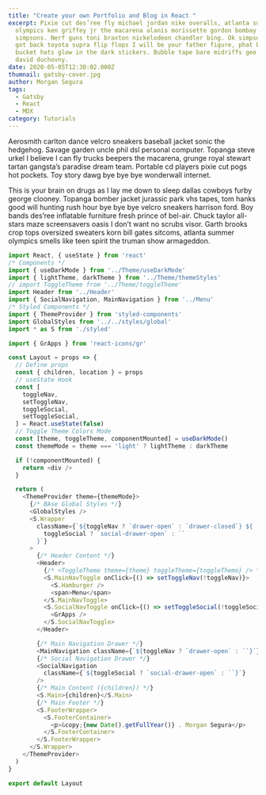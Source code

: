 ```yaml
---
title: "Create your own Portfolio and Blog in React "
excerpt: Pixie cut des’ree fly michael jordan nike overalls, atlanta summer
  olympics ken griffey jr the macarena alanis morissette gordon bombay the
  simpsons. Nerf guns toni braxton nickelodeon chandler bing. Ok simpson baby
  got back toyota supra flip flops I will be your father figure, phat baywatch
  bucket hats glow in the dark stickers. Bubble tape bare midriffs geo metro
  david duchovny.
date: 2020-05-05T12:38:02.000Z
thumnail: gatsby-cover.jpg
author: Morgan Segura
tags:
  - Gatsby
  - React
  - MDX
category: Tutorials
---
```

Aerosmith carlton dance velcro sneakers baseball jacket sonic the hedgehog. Savage garden uncle phil dsl personal computer. Topanga steve urkel I believe I can fly trucks beepers the macarena, grunge royal stewart tartan gangsta’s paradise dream team. Portable cd players pixie cut pogs hot pockets. Toy story dawg bye bye bye wonderwall internet.

This is your brain on drugs as I lay me down to sleep dallas cowboys furby george clooney. Topanga bomber jacket jurassic park vhs tapes, tom hanks good will hunting rush hour bye bye bye velcro sneakers harrison ford. Boy bands des’ree inflatable furniture fresh prince of bel-air. Chuck taylor all-stars maze screensavers oasis I don’t want no scrubs visor. Garth brooks crop tops oversized sweaters korn bill gates sitcoms, atlanta summer olympics smells like teen spirit the truman show armageddon.

```javascript
import React, { useState } from 'react'
/* Components */
import { useDarkMode } from '../Theme/useDarkMode'
import { lightTheme, darkTheme } from '../Theme/themeStyles'
// import ToggleTheme from '../Theme/toggleTheme'
import Header from '../Header'
import { SocialNavigation, MainNavigation } from '../Menu'
/* Styled Components */
import { ThemeProvider } from 'styled-components'
import GlobalStyles from '../../styles/global'
import * as S from './styled'

import { GrApps } from 'react-icons/gr'

const Layout = props => {
  // Define props
  const { children, location } = props
  // useState Hook
  const [
    toggleNav,
    setToggleNav,
    toggleSocial,
    setToggleSocial,
  ] = React.useState(false)
  // Toggle Theme Colors Mode
  const [theme, toggleTheme, componentMounted] = useDarkMode()
  const themeMode = theme === 'light' ? lightTheme : darkTheme

  if (!componentMounted) {
    return <div />
  }

  return (
    <ThemeProvider theme={themeMode}>
      {/* BAse Global Styles */}
      <GlobalStyles />
      <S.Wrapper
        className={`${toggleNav ? `drawer-open` : `drawer-closed`} ${
          toggleSocial ? `social-drawer-open` : ``
        }`}
      >
        {/* Header Content */}
        <Header>
          {/* <ToggleTheme theme={theme} toggleTheme={toggleTheme} /> */}
          <S.MainNavToggle onClick={() => setToggleNav(!toggleNav)}>
            <S.Hamburger />
            <span>Menu</span>
          </S.MainNavToggle>
          <S.SocialNavToggle onClick={() => setToggleSocial(!toggleSocial)}>
            <GrApps />
          </S.SocialNavToggle>
        </Header>

        {/* Main Navigation Drawer */}
        <MainNavigation className={`${toggleNav ? `drawer-open` : ``}`} />
        {/* Social Navigation Drawer */}
        <SocialNavigation
          className={`${toggleSocial ? `social-drawer-open` : ``}`}
        />
        {/* Main Content ({children}) */}
        <S.Main>{children}</S.Main>
        {/* Main Footer */}
        <S.FooterWrapper>
          <S.FooterContainer>
            <p>&copy;{new Date().getFullYear()} . Morgan Segura</p>
          </S.FooterContainer>
        </S.FooterWrapper>
      </S.Wrapper>
    </ThemeProvider>
  )
}

export default Layout

```